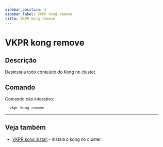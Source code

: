 ```yaml
---
sidebar_position: 3
sidebar_label: VKPR kong remove
title: VKPR kong remove
---
```


# VKPR kong remove

## Descrição

Desinstala todo conteúdo do Kong no cluster.

## Comando

Comando não interativo:

```bash
  vkpr kong remove
```

---

## Veja também

- [VKPR kong install](/docs/commands/kong/install) - Instala o kong no cluster.

